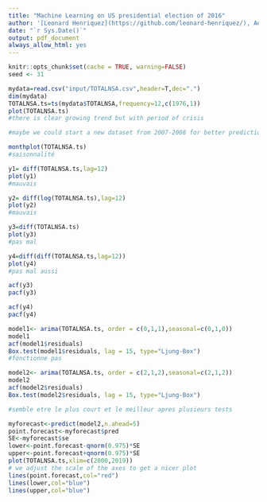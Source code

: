 ```yaml
---
title: "Machine Learning on US presidential election of 2016"
author: '[Leonard Henriquez](https://github.com/leonard-henriquez/), Adrien Lequiller & Eddy Ohayon'
date: "`r Sys.Date()`"
output: pdf_document
always_allow_html: yes
---
```


```r
knitr::opts_chunk$set(cache = TRUE, warning=FALSE)
seed <- 31
```

```r
mydata=read.csv("input/TOTALNSA.csv",header=T,dec=".")
dim(mydata)
TOTALNSA.ts=ts(mydata$TOTALNSA,frequency=12,c(1976,1))
plot(TOTALNSA.ts)
#there is clear growing trend but with period of crisis
```

```r
#maybe we could start a new dataset from 2007-2008 for better predictions

monthplot(TOTALNSA.ts)
#saisonnalité

```

```r
y1= diff(TOTALNSA.ts,lag=12)
plot(y1)
#mauvais 
```

```r
y2= diff(log(TOTALNSA.ts),lag=12)
plot(y2)
#mauvais 
```

```r
y3=diff(TOTALNSA.ts)
plot(y3)
#pas mal
```

```r
y4=diff(diff(TOTALNSA.ts,lag=12))
plot(y4)
#pas mal aussi
```

```r
acf(y3) 
pacf(y3)
```

```r
acf(y4)
pacf(y4)
```

```r
model1<- arima(TOTALNSA.ts, order = c(0,1,1),seasonal=c(0,1,0))
model1
acf(model1$residuals) 
Box.test(model1$residuals, lag = 15, type="Ljung-Box")
#fonctionne pas
```

```r
model2<- arima(TOTALNSA.ts, order = c(2,1,2),seasonal=c(2,1,2))
model2
acf(model2$residuals) 
Box.test(model2$residuals, lag = 15, type="Ljung-Box")

#semble etre le plus court et le meilleur apres plusieurs tests
```

```r
myforecast<-predict(model2,n.ahead=5)
point.forecast<-myforecast$pred
SE<-myforecast$se
lower<-point.forecast-qnorm(0.975)*SE
upper<-point.forecast+qnorm(0.975)*SE
plot(TOTALNSA.ts,xlim=c(2000,2019))
# we adjust the scale of the axes to get a nicer plot
lines(point.forecast,col="red")
lines(lower,col="blue")
lines(upper,col="blue")
```


